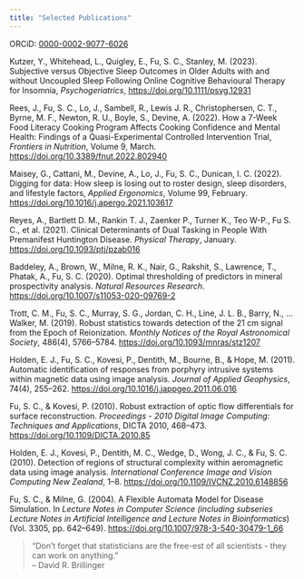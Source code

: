 ```yaml
---
title: "Selected Publications"
---
```


ORCiD: [0000-0002-9077-6026](https://orcid.org/0000-0002-9077-6026)

Kutzer, Y., Whitehead, L., Quigley, E., Fu, S. C., Stanley, M. (2023). Subjective versus Objective Sleep Outcomes in Older Adults with and without Uncoupled Sleep Following Online Cognitive Behavioural Therapy for Insomnia, _Psychogeriatrics_, <https://doi.org/10.1111/psyg.12931>

Rees, J., Fu, S. C., Lo, J., Sambell, R., Lewis J. R., Christophersen, C. T., Byrne, M. F., Newton, R. U., Boyle, S., Devine, A. (2022). How a 7-Week Food Literacy Cooking Program Affects Cooking Confidence and Mental Health: Findings of a Quasi-Experimental Controlled Intervention Trial, _Frontiers in Nutrition_, Volume 9, March. <https://doi.org/10.3389/fnut.2022.802940>

Maisey, G., Cattani, M., Devine, A., Lo, J., Fu, S. C., Dunican, I. C. (2022). Digging for data: How sleep is losing out to roster design, sleep disorders, and lifestyle factors, _Applied Ergonomics_, Volume 99, February. <https://doi.org/10.1016/j.apergo.2021.103617>

Reyes, A., Bartlett D. M., Rankin T. J., Zaenker P., Turner K., Teo W-P., Fu S. C., et al. (2021). Clinical Determinants of Dual Tasking in People With Premanifest Huntington Disease. _Physical Therapy_, January. <https://doi.org/10.1093/ptj/pzab016>

Baddeley, A., Brown, W., Milne, R. K., Nair, G., Rakshit, S., Lawrence, T., Phatak, A., Fu, S. C. (2020). Optimal thresholding of predictors in mineral prospectivity analysis. _Natural Resources Research_. <https://doi.org/10.1007/s11053-020-09769-2>

Trott, C. M., Fu, S. C., Murray, S. G., Jordan, C. H., Line, J. L. B., Barry, N., … Walker, M. (2019). Robust statistics towards detection of the 21 cm signal from the Epoch of Reionization. _Monthly Notices of the Royal Astronomical Society_, 486(4), 5766–5784. <https://doi.org/10.1093/mnras/stz1207>

Holden, E. J., Fu, S. C., Kovesi, P., Dentith, M., Bourne, B., & Hope, M. (2011). Automatic identification of responses from porphyry intrusive systems within magnetic data using image analysis. _Journal of Applied Geophysics_, 74(4), 255–262. <https://doi.org/10.1016/j.jappgeo.2011.06.016>

Fu, S. C., & Kovesi, P. (2010). Robust extraction of optic flow differentials for surface reconstruction. _Proceedings - 2010 Digital Image Computing: Techniques and Applications_, DICTA 2010, 468–473. <https://doi.org/10.1109/DICTA.2010.85>

Holden, E. J., Kovesi, P., Dentith, M. C., Wedge, D., Wong, J. C., & Fu, S. C. (2010). Detection of regions of structural complexity within aeromagnetic data using image analysis. _International Conference Image and Vision Computing New Zealand_, 1–8. <https://doi.org/10.1109/IVCNZ.2010.6148856>

Fu, S. C., & Milne, G. (2004). A Flexible Automata Model for Disease Simulation. In _Lecture Notes in Computer Science (including subseries Lecture Notes in Artificial Intelligence and Lecture Notes in Bioinformatics_) (Vol. 3305, pp. 642–649). <https://doi.org/10.1007/978-3-540-30479-1_66>

> "Don’t forget that statisticians are the free-est of all scientists - they can work on anything."<br>
> -- David R. Brillinger 